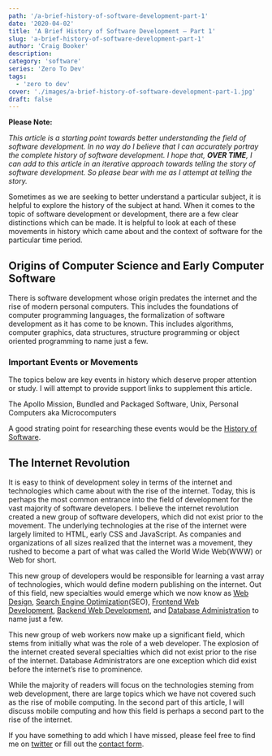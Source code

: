 ```yaml
---
path: '/a-brief-history-of-software-development-part-1'
date: '2020-04-02'
title: 'A Brief History of Software Development – Part 1'
slug: 'a-brief-history-of-software-development-part-1'
author: 'Craig Booker'
description:
category: 'software'
series: 'Zero To Dev'
tags:
  - 'zero to dev'
cover: './images/a-brief-history-of-software-development-part-1.jpg'
draft: false
---
```


**Please Note:**

_This article is a starting point towards better understanding the field of software development. In no way do I believe that I can accurately portray the complete history of software development. I hope that, **OVER TIME**, I can add to this article in an iterative approach towards telling the story of software development. So please bear with me as I attempt at telling the story._

Sometimes as we are seeking to better understand a particular subject, it is helpful to explore the history of the subject at hand. When it comes to the topic of software development or development, there are a few clear distinctions which can be made. It is helpful to look at each of these movements in history which came about and the context of software for the particular time period.

## Origins of Computer Science and Early Computer Software

There is software development whose origin predates the internet and the rise of modern personal computers. This includes the foundations of computer programming languages, the formalization of software development as it has come to be known. This includes algorithms, computer graphics, data structures, structure programming or object oriented programming to name just a few.

### Important Events or Movements

The topics below are key events in history which deserve proper attention or study. I will attempt to provide support links to supplement this article.

The Apollo Mission, Bundled and Packaged Software, Unix, Personal Computers aka Microcomputers

A good strating point for researching these events would be the [History of Software](https://en.wikipedia.org/wiki/History_of_software).

## The Internet Revolution

It is easy to think of development soley in terms of the internet and technologies which came about with the rise of the internet. Today, this is perhaps the most common entrance into the field of development for the vast majority of software developers. I believe the internet revolution created a new group of software developers, which did not exist prior to the movement. The underlying technologies at the rise of the internet were largely limited to HTML, early CSS and JavaScript. As companies and organizations of all sizes realized that the internet was a movement, they rushed to become a part of what was called the World Wide Web(WWW) or Web for short.

This new group of developers would be responsible for learning a vast array of technologies, which would define modern publishing on the internet. Out of this field, new specialties would emerge which we now know as [Web Design](https://en.wikipedia.org/wiki/Web_design), [Search Engine Optimization](https://en.wikipedia.org/wiki/Search_engine_optimization)(SEO), [Frontend Web Development](https://frontendmasters.com/books/front-end-handbook/2018/what-is-a-FD.html), [Backend Web Development](https://www.upwork.com/hiring/development/a-beginners-guide-to-back-end-development/), and [Database Administration](https://en.wikipedia.org/wiki/Database_administrator) to name just a few.

This new group of web workers now make up a significant field, which stems from initially what was the role of a web developer. The explosion of the internet created several specialties which did not exist prior to the rise of the internet. Database Administrators are one exception which did exist before the internet’s rise to prominence.

While the majority of readers will focus on the technologies steming from web development, there are large topics which we have not covered such as the rise of mobile computing. In the second part of this article, I will discuss mobile computing and how this field is perhaps a second part to the rise of the internet.

If you have something to add which I have missed, please feel free to find me on [twitter](https://twitter.com/_zerotodev) or fill out the [contact form](https://www.craigbooker.com/contact).
